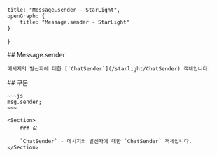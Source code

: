     title: "Message.sender - StarLight",
    openGraph: {
        title: "Message.sender - StarLight"
    }
}

<Section>
    ## Message.sender

    메시지의 발신자에 대한 [`ChatSender`](/starlight/ChatSender) 객체입니다.
</Section>
<Section>
    ## 구문

    ~~~js
    msg.sender;
    ~~~

    <Section>
        ### 값

        `ChatSender` - 메시지의 발신자에 대한 `ChatSender` 객체입니다.
    </Section>
</Section>